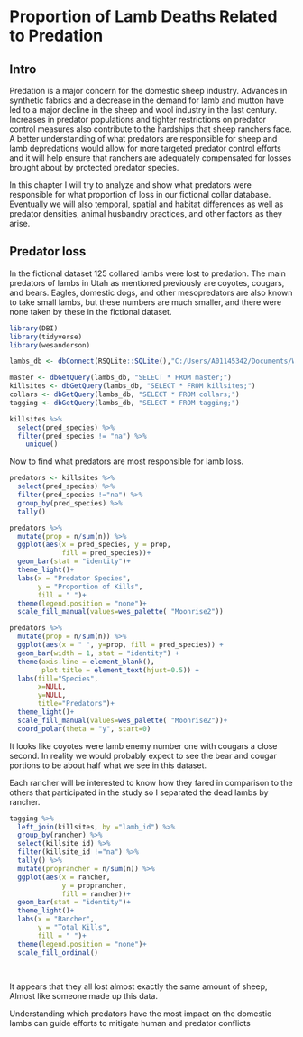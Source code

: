 # Proportion of Lamb Deaths Related to Predation

## Intro

Predation is a major concern for the domestic sheep industry. Advances in synthetic fabrics and a decrease in the demand for lamb and mutton have led to a major decline in the sheep and wool industry in the last century. Increases in predator populations and tighter restrictions on predator control measures also contribute to the hardships that sheep ranchers face. A better understanding of what predators are responsible for sheep and lamb depredations would allow for more targeted predator control efforts and it will help ensure that ranchers are adequately compensated for losses brought about by protected predator species. 

In this chapter I will try to analyze and show what predators were responsible for what proportion of loss in our fictional collar database. Eventually we will also temporal, spatial and habitat differences as well as predator densities, animal husbandry practices, and other factors as they arise.

## Predator loss

In the fictional dataset 125 collared lambs were lost to predation. The main predators of lambs in Utah as mentioned previously are coyotes, cougars, and bears. Eagles, domestic dogs, and other mesopredators are also known to take small lambs, but these numbers are much smaller, and there were none taken by these in the fictional dataset. 



```r
library(DBI)
library(tidyverse)
library(wesanderson)

```

```r

lambs_db <- dbConnect(RSQLite::SQLite(),"C:/Users/A01145342/Documents/WILD6900sp21/nf_final_project/lambs.db")

```


```r

master <- dbGetQuery(lambs_db, "SELECT * FROM master;")
killsites <- dbGetQuery(lambs_db, "SELECT * FROM killsites;")
collars <- dbGetQuery(lambs_db, "SELECT * FROM collars;")
tagging <- dbGetQuery(lambs_db, "SELECT * FROM tagging;")

```


```r
killsites %>% 
  select(pred_species) %>%
  filter(pred_species != "na") %>% 
    unique()
```
 
Now to find what predators are most responsible for lamb loss. 


```r
predators <- killsites %>% 
  select(pred_species) %>%
  filter(pred_species !="na") %>% 
  group_by(pred_species) %>% 
  tally() 

```
```r
predators %>% 
  mutate(prop = n/sum(n)) %>% 
  ggplot(aes(x = pred_species, y = prop, 
             fill = pred_species))+
  geom_bar(stat = "identity")+
  theme_light()+
  labs(x = "Predator Species", 
       y = "Proportion of Kills",
       fill = " ")+
  theme(legend.position = "none")+
  scale_fill_manual(values=wes_palette( "Moonrise2"))

predators %>% 
  mutate(prop = n/sum(n)) %>% 
  ggplot(aes(x = " ", y=prop, fill = pred_species)) + 
  geom_bar(width = 1, stat = "identity") +
  theme(axis.line = element_blank(), 
        plot.title = element_text(hjust=0.5)) + 
  labs(fill="Species", 
       x=NULL, 
       y=NULL, 
       title="Predators")+
  theme_light()+
  scale_fill_manual(values=wes_palette( "Moonrise2"))+
  coord_polar(theta = "y", start=0)

```



It looks like coyotes were lamb enemy number one with cougars a close second. In reality we would probably expect to see the bear and cougar portions to be about half what we see in this dataset.



Each rancher will be interested to know how they fared in comparison to the others that participated in the study so I separated the dead lambs by rancher.

```r
tagging %>% 
  left_join(killsites, by ="lamb_id") %>%
  group_by(rancher) %>%
  select(killsite_id) %>% 
  filter(killsite_id !="na") %>% 
  tally() %>% 
  mutate(proprancher = n/sum(n)) %>% 
  ggplot(aes(x = rancher,
             y = proprancher,
             fill = rancher))+
  geom_bar(stat = "identity")+
  theme_light()+
  labs(x = "Rancher", 
       y = "Total Kills",
       fill = " ")+
  theme(legend.position = "none")+
  scale_fill_ordinal()
  
 

```

It appears that they all lost almost exactly the same amount of sheep, Almost like someone made up this data. 


Understanding which predators have the most impact on the domestic lambs can guide efforts to mitigate human and predator conflicts 
